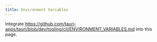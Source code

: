 ```yaml
---
title: Environment Variables
---
```



<Stub>

Integrate https://github.com/tauri-apps/tauri/blob/dev/tooling/cli/ENVIRONMENT_VARIABLES.md into this page.

</Stub>
